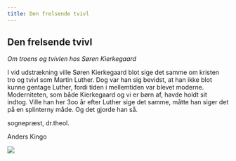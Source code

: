 ```yaml
---
title: Den frelsende tvivl
---
```

## Den frelsende tvivl

*Om troens og tvivlen hos Søren Kierkegaard*

I vid udstrækning ville Søren Kierkegaard blot sige det samme om kristen tro og tvivl som Martin Luther. Dog var han sig bevidst, at han ikke blot kunne gentage Luther, fordi tiden i mellemtiden var blevet moderne. Moderniteten, som både Kierkegaard og vi er børn af, havde holdt sit indtog. Ville han her 3oo år efter Luther sige det samme, måtte han siger det på en splinterny måde. Og det gjorde han så.

sognepræst, dr.theol.

Anders Kingo

![](/img/tvivl.73a47dd7.jpg)